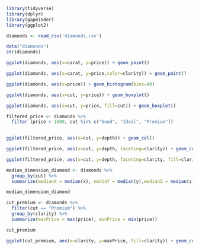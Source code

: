 
```r
library(tidyverse)
library(dplyr)
library(gapminder)
library(ggplot2)

diamonds <- read_csv('diamonds.csv')
```
```r
data("diamonds")
str(diamonds) 
```
```r
ggplot(diamonds, aes(x=carat, y=price)) + geom_point()

```

```r
ggplot(diamonds, aes(x=carat, y=price,color=clarity)) + geom_point()
```

```r
ggplot(diamonds, aes(x=price)) + geom_histogram(bins=40)
```

```r
ggplot(diamonds, aes(x=cut, y=price)) + geom_boxplot()
```

```r
ggplot(diamonds, aes(x=cut, y=price, fill=cut)) + geom_boxplot()
```

```r
filtered_price <- diamonds %>%
  filter (price > 1000, cut %in% c("Good", "Ideal", "Premium"))
 
```

```r
ggplot(filtered_price, aes(x=cut, y=depth)) + geom_col()
```

```r
ggplot(filtered_price, aes(x=cut, y=depth, faceting=clarity)) + geom_col()
```

```r
ggplot(filtered_price, aes(x=cut, y=depth, faceting=clarity, fill=clarity)) + geom_col()
```

```r
median_dimension_diamond <- diamonds %>%
  group_by(cut) %>%
  summarize(medianX = median(x), mediaY = median(y),medianZ = median(z))

median_dimension_diamond
```

```r
cut_premium <- diamonds %>%
  filter(cut == "Premium") %>%
  group_by(clarity) %>%
  summarize(maxPrice = max(price), minPrice = min(price))

cut_premium
```

```r
ggplot(cut_premium, aes(x=clarity, y=maxPrice, fill=clarity)) + geom_col()
```

